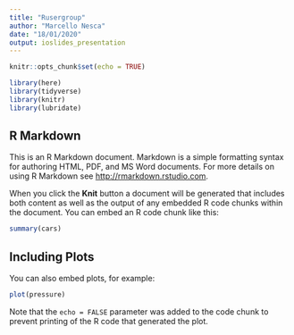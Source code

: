 ```yaml
---
title: "Rusergroup"
author: "Marcello Nesca"
date: "18/01/2020"
output: ioslides_presentation
---
```


```r
knitr::opts_chunk$set(echo = TRUE)

library(here)
library(tidyverse)
library(knitr)
library(lubridate)
```

## R Markdown

This is an R Markdown document. Markdown is a simple formatting syntax for authoring HTML, PDF, and MS Word documents. For more details on using R Markdown see <http://rmarkdown.rstudio.com>.

When you click the **Knit** button a document will be generated that includes both content as well as the output of any embedded R code chunks within the document. You can embed an R code chunk like this:

```r
summary(cars)
```





## Including Plots

You can also embed plots, for example:

```r
plot(pressure)
```

Note that the `echo = FALSE` parameter was added to the code chunk to prevent printing of the R code that generated the plot.
